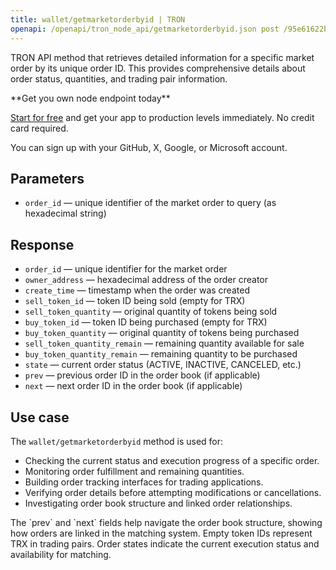 ---
title: wallet/getmarketorderbyid | TRON
openapi: /openapi/tron_node_api/getmarketorderbyid.json post /95e61622bf6a8af293978377718e3b77/wallet/getmarketorderbyid
---

TRON API method that retrieves detailed information for a specific market order by its unique order ID. This provides comprehensive details about order status, quantities, and trading pair information.

<Check>
**Get you own node endpoint today**

[Start for free](https://console.chainstack.com/) and get your app to production levels immediately. No credit card required.

You can sign up with your GitHub, X, Google, or Microsoft account.
</Check>

## Parameters

* `order_id` — unique identifier of the market order to query (as hexadecimal string)

## Response

* `order_id` — unique identifier for the market order
* `owner_address` — hexadecimal address of the order creator
* `create_time` — timestamp when the order was created
* `sell_token_id` — token ID being sold (empty for TRX)
* `sell_token_quantity` — original quantity of tokens being sold
* `buy_token_id` — token ID being purchased (empty for TRX)
* `buy_token_quantity` — original quantity of tokens being purchased
* `sell_token_quantity_remain` — remaining quantity available for sale
* `buy_token_quantity_remain` — remaining quantity to be purchased
* `state` — current order status (ACTIVE, INACTIVE, CANCELED, etc.)
* `prev` — previous order ID in the order book (if applicable)
* `next` — next order ID in the order book (if applicable)

## Use case

The `wallet/getmarketorderbyid` method is used for:

* Checking the current status and execution progress of a specific order.
* Monitoring order fulfillment and remaining quantities.
* Building order tracking interfaces for trading applications.
* Verifying order details before attempting modifications or cancellations.
* Investigating order book structure and linked order relationships.

<Note>
The `prev` and `next` fields help navigate the order book structure, showing how orders are linked in the matching system. Empty token IDs represent TRX in trading pairs. Order states indicate the current execution status and availability for matching.
</Note>